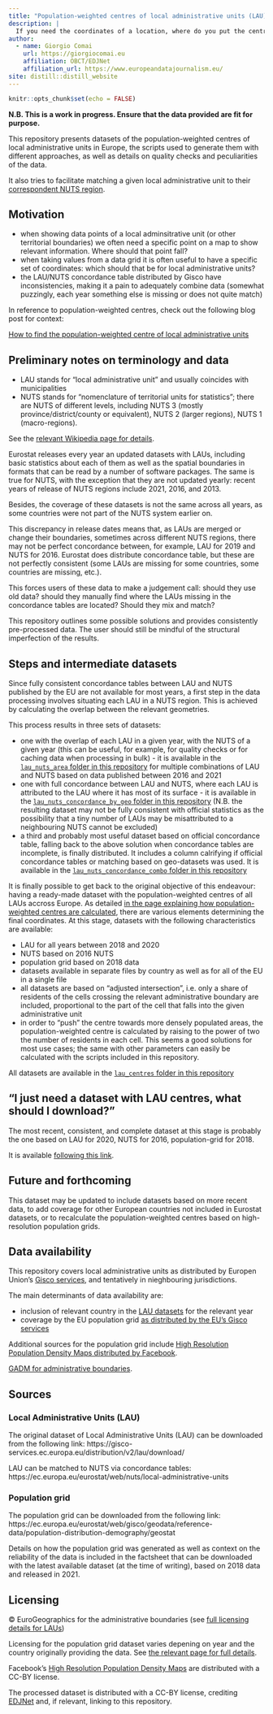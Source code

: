 ```yaml
---
title: "Population-weighted centres of local administrative units (LAU) in Europe"
description: |
  If you need the coordinates of a location, where do you put the centre?
author:
  - name: Giorgio Comai 
    url: https://giorgiocomai.eu
    affiliation: OBCT/EDJNet
    affiliation_url: https://www.europeandatajournalism.eu/
site: distill::distill_website
---
```


```r
knitr::opts_chunk$set(echo = FALSE)

```


__N.B. This is a work in progress. Ensure that the data provided are fit for purpose.__

This repository presents datasets of the population-weighted centres of local administrative units in Europe, the scripts used to generate them with different approaches, as well as details on quality checks and peculiarities of the data.

It also tries to facilitate matching a given local administrative unit to their [correspondent NUTS region](https://ec.europa.eu/eurostat/web/nuts/local-administrative-units).

## Motivation

- when showing data points of a local adminsitrative unit (or other territorial boundaries) we often need a specific point on a map to show relevant information. Where should that point fall?
- when taking values from a data grid it is often useful to have a specific set of coordinates: which should that be for local administrative units?
- the LAU/NUTS concordance table distributed by Gisco have inconsistencies, making it a pain to adequately combine data (somewhat puzzingly, each year something else is missing or does not quite match)

In reference to population-weighted centres, check out the following blog post for context:

[How to find the population-weighted centre of local administrative units](https://medium.com/european-data-journalism-network/how-to-find-the-population-weighted-centre-of-local-administrative-units-a0d198fc91f7)


## Preliminary notes on terminology and data

- LAU stands for "local administrative unit" and usually coincides with municipalities
- NUTS stands for "nomenclature of territorial units for statistics"; there are NUTS of different levels, including NUTS 3 (mostly province/district/county or equivalent), NUTS 2 (larger regions), NUTS 1 (macro-regions). 

See the [relevant Wikipedia page for details](https://en.wikipedia.org/wiki/Nomenclature_of_Territorial_Units_for_Statistics).

Eurostat releases every year an updated datasets with LAUs, including basic statistics about each of them as well as the spatial boundaries in formats that can be read by a number of software packages. The same is true for NUTS, with the exception that they are not updated yearly: recent years of release of NUTS regions include 2021, 2016, and 2013.

Besides, the coverage of these datasets is not the same across all years, as some countries were not part of the NUTS system earlier on.


This discrepancy in release dates means that, as LAUs are merged or change their boundaries, sometimes across different NUTS regions, there may not be perfect concordance between, for example, LAU for 2019 and NUTS for 2016. Eurostat does distribute concordance table, but these are not perfectly consistent (some LAUs are missing for some countries, some countries are missing, etc.).


This forces users of these data to make a judgement call: should they use old data? should they manually find where the LAUs missing in the concordance tables are located? Should they mix and match?

This repository outlines some possible solutions and provides consistently pre-processed data. The user should still be mindful of the structural imperfection of the results.


## Steps and intermediate datasets

Since fully consistent concordance tables between LAU and NUTS published by the EU are not available for most years, a first step in the data processing involves situating each LAU in a NUTS region. This is achieved by calculating the overlap between the relevant geometries. 

This process results in three sets of datasets:

- one with the overlap of each LAU in a given year, with the NUTS of a given year (this can be useful, for example, for quality checks or for caching data when processing in bulk) - it is available in the [`lau_nuts_area` folder in this repository](https://github.com/EDJNet/lau_centres/tree/main/lau_nuts_area) for multiple combinations of LAU and NUTS based on data published between 2016 and 2021
- one with full concordance between LAU and NUTS, where each LAU is attributed to the LAU where it has most of its surface - it is available in the [`lau_nuts_concordance_by_geo` folder in this repository](https://github.com/EDJNet/lau_centres/tree/main/lau_nuts_concordance_by_geo) (N.B. the resulting dataset may not be fully consistent with official statistics as the possibility that a tiny number of LAUs may be misattributed to a neighbouring NUTS cannot be excluded)
- a third and probably most useful dataset based on official concordance table, falling back to the above solution when concordance tables are incomplete, is finally distributed. It includes a column calrifying if official concordance tables or matching based on geo-datasets was used. It is available in the [`lau_nuts_concordance_combo` folder in this repository](https://github.com/EDJNet/lau_centres/tree/main/lau_nuts_concordance_combo)


It is finally possible to get back to the original objective of this endeavour: having a ready-made dataset with the population-weighted centres of all LAUs accross Europe. As detailed [in the page explaining how population-weighted centres are calculated](how_is_this_computed.html), there are various elements determining the final coordinates. At this stage, datasets with the following characteristics are available:

- LAU for all years between 2018 and 2020
- NUTS based on 2016 NUTS
- population grid based on 2018 data
- datasets available in separate files by country as well as for all of the EU in a single file
- all datasets are based on "adjusted intersection", i.e. only a share of residents of the cells crossing the relevant administrative boundary are included, proportional to the part of the cell that falls into the given administrative unit
- in order to "push" the centre towards more densely populated areas, the population-weighted centre is calculated by raising to the power of two the number of residents in each cell. This seems a good solutions for most use cases; the same with other parameters can easily be calculated with the scripts included in this repository.


All datasets are available in the [`lau_centres` folder in this repository](https://github.com/EDJNet/lau_centres/tree/main/lau_centres)


## "I just need a dataset with LAU centres, what should I download?"

The most recent, consistent, and complete dataset at this stage is probably the one based on LAU for 2020, NUTS for 2016, population-grid for 2018. 

It is available [following this link](https://github.com/EDJNet/lau_centres/tree/main/lau_centres/lau_2018_nuts_2016_pop_2018_p_2_adjusted_intersection_eu/lau_2018_nuts_2016_pop_2018_p_2_adjusted_intersection_eu.csv).


## Future and forthcoming

This dataset may be updated to include datasets based on more recent data, to add coverage for other European countries not included in Eurostat datasets, or to recalculate the population-weighted centres based on high-resolution population grids.



## Data availability

This repository covers local administrative units as distributed by Europen Union's [Gisco services](https://gisco-services.ec.europa.eu/distribution/v2/lau/download/), and tentatively in nieghbouring jurisdictions.

The main determinants of data availability are:

- inclusion of relevant country in the [LAU datasets](https://gisco-services.ec.europa.eu/distribution/v2/lau/download/) for the relevant year
- coverage by the EU population grid [as distributed by the EU's Gisco services](https://ec.europa.eu/eurostat/web/gisco/geodata/reference-data/population-distribution-demography/geostat)


Additional sources for the population grid include [High Resolution Population Density Maps distributed by Facebook](https://data.humdata.org/organization/facebook).

[GADM for administrative boundaries](https://gadm.org/).



## Sources

### Local Administrative Units (LAU)

The original dataset of Local Administrative Units (LAU) can be downloaded from the following link:
https://gisco-services.ec.europa.eu/distribution/v2/lau/download/

LAU can be matched to NUTS via concordance tables:
https://ec.europa.eu/eurostat/web/nuts/local-administrative-units

### Population grid

The population grid can be downloaded from the following link:
https://ec.europa.eu/eurostat/web/gisco/geodata/reference-data/population-distribution-demography/geostat

Details on how the population grid was generated as well as context on the reliability of the data is included in the factsheet that can be downloaded with the latest available dataset (at the time of writing), based on 2018 data and released in 2021.

## Licensing

© EuroGeographics for the administrative boundaries (see [full licensing details for LAUs](https://ec.europa.eu/eurostat/web/gisco/geodata/reference-data/administrative-units-statistical-units))

Licensing for the population grid dataset varies depening on year and the country originally providing the data. See [the relevant page for full details](https://ec.europa.eu/eurostat/web/gisco/geodata/reference-data/population-distribution-demography). 

Facebook's [High Resolution Population Density Maps](https://data.humdata.org/organization/facebook) are distributed with a CC-BY license.


The processed dataset is distributed with a CC-BY license, crediting [EDJNet](https://europeandatajournalism.eu/) and, if relevant, linking to this repository.





